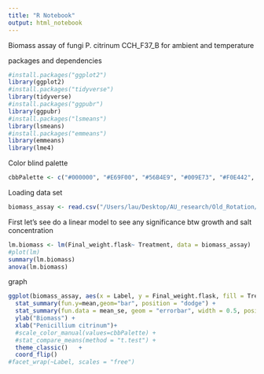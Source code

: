 ```yaml
---
title: "R Notebook"
output: html_notebook
---
```


Biomass assay of fungi P. citrinum CCH_F37_B for ambient and temperature 

packages and dependencies 
```r
#install.packages("ggplot2")
library(ggplot2)
#install.packages("tidyverse")
library(tidyverse)
#install.packages("ggpubr")
library(ggpubr)
#install.packages("lsmeans")
library(lsmeans)
#install.packages("emmeans")
library(emmeans)
library(lme4)
```

Color blind palette
```r
cbbPalette <- c("#000000", "#E69F00", "#56B4E9", "#009E73", "#F0E442", "#0072B2", "#D55E00", "#CC79A7")
```

Loading data set
```r
biomass_assay <- read.csv("/Users/lau/Desktop/AU_research/Old_Rotation/Jan2022/Biomas_assay/Biomas_assay2023.csv", na.strings = "na")
```


First let's see do a linear model to see any significance btw growth and salt concentration
```r
lm.biomass <- lm(Final_weight.flask~ Treatment, data = biomass_assay)
#plot(lm)
summary(lm.biomass)
anova(lm.biomass)
```
graph
```r
ggplot(biomass_assay, aes(x = Label, y = Final_weight.flask, fill = Treatment)) +								
  stat_summary(fun.y=mean,geom="bar", position = "dodge") +								
  stat_summary(fun.data = mean_se, geom = "errorbar", width = 0.5, position = "dodge") +								
  ylab("Biomass") +								
  xlab("Penicillium citrinum")+								
  #scale_color_manual(values=cbbPalette) +								
  #stat_compare_means(method = "t.test") +								
  theme_classic()	+						
  coord_flip()								
#facet_wrap(~Label, scales = "free")		
```


